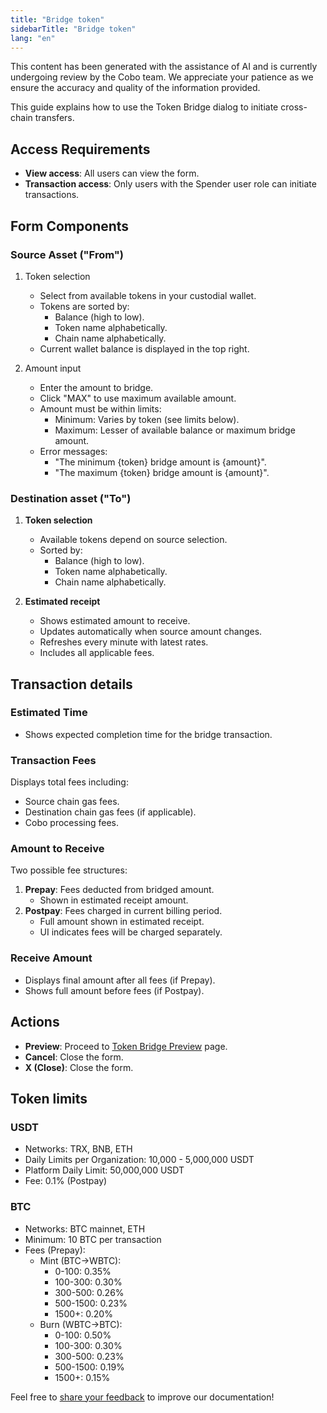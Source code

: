 ```yaml
---
title: "Bridge token"
sidebarTitle: "Bridge token"
lang: "en"
---
```


<Note>This content has been generated with the assistance of AI and is currently undergoing review by the Cobo team. We appreciate your patience as we ensure the accuracy and quality of the information provided.</Note>

This guide explains how to use the Token Bridge dialog to initiate cross-chain transfers.

## Access Requirements

- **View access**: All users can view the form.
- **Transaction access**: Only users with the Spender user role can initiate transactions.

## Form Components

### Source Asset ("From")

1. Token selection
   - Select from available tokens in your custodial wallet.
   - Tokens are sorted by:
     - Balance (high to low).
     - Token name alphabetically.
     - Chain name alphabetically.
   - Current wallet balance is displayed in the top right.

2. Amount input
   - Enter the amount to bridge.
   - Click "MAX" to use maximum available amount.
   - Amount must be within limits:
     - Minimum: Varies by token (see limits below).
     - Maximum: Lesser of available balance or maximum bridge amount.
   - Error messages:
     - "The minimum {token} bridge amount is {amount}".
     - "The maximum {token} bridge amount is {amount}".

### Destination asset ("To")

1. **Token selection**
   - Available tokens depend on source selection.
   - Sorted by:
     - Balance (high to low).
     - Token name alphabetically.
     - Chain name alphabetically.

2. **Estimated receipt**
   - Shows estimated amount to receive.
   - Updates automatically when source amount changes.
   - Refreshes every minute with latest rates.
   - Includes all applicable fees.

## Transaction details

### Estimated Time
- Shows expected completion time for the bridge transaction.

### Transaction Fees
Displays total fees including:
- Source chain gas fees.
- Destination chain gas fees (if applicable).
- Cobo processing fees.

### Amount to Receive
Two possible fee structures:
1. **Prepay**: Fees deducted from bridged amount.
   - Shown in estimated receipt amount.
2. **Postpay**: Fees charged in current billing period.
   - Full amount shown in estimated receipt.
   - UI indicates fees will be charged separately.

### Receive Amount
- Displays final amount after all fees (if Prepay).
- Shows full amount before fees (if Postpay).

## Actions

- **Preview**: Proceed to [Token Bridge Preview](/en/apps/bridge/how-to-use/manage/confirmation.mdx) page.
- **Cancel**: Close the form.
- **X (Close)**: Close the form.

## Token limits

### USDT
- Networks: TRX, BNB, ETH
- Daily Limits per Organization: 10,000 - 5,000,000 USDT
- Platform Daily Limit: 50,000,000 USDT
- Fee: 0.1% (Postpay)

### BTC
- Networks: BTC mainnet, ETH
- Minimum: 10 BTC per transaction
- Fees (Prepay):
  - Mint (BTC->WBTC):
    - 0-100: 0.35%
    - 100-300: 0.30%
    - 300-500: 0.26%
    - 500-1500: 0.23%
    - 1500+: 0.20%
  - Burn (WBTC->BTC):
    - 0-100: 0.50%
    - 100-300: 0.30%
    - 300-500: 0.23%
    - 500-1500: 0.19%
    - 1500+: 0.15%

<Tip>Feel free to [share your feedback](https://forms.zohopublic.com/cobo/form/DocumentFeedbackForm/formperma/QvLOhxJv1_JMsJ-1dleZ8Itb_7rzN-LtgvsDdxosoVI?referrername=manuals) to improve our documentation!</Tip>
